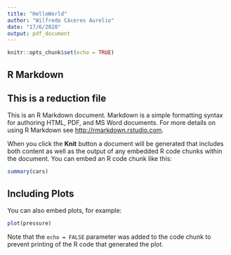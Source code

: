 ```yaml
---
title: "HelloWorld"
author: "Wilfredo Cáceres Aurelio"
date: "17/6/2020"
output: pdf_document
---
```


```r
knitr::opts_chunk$set(echo = TRUE)
```

## R Markdown
## This is a reduction file

This is an R Markdown document. Markdown is a simple formatting syntax for authoring HTML, PDF, and MS Word documents. For more details on using R Markdown see <http://rmarkdown.rstudio.com>.

When you click the **Knit** button a document will be generated that includes both content as well as the output of any embedded R code chunks within the document. You can embed an R code chunk like this:

```r
summary(cars)
```

## Including Plots

You can also embed plots, for example:

```r
plot(pressure)
```

Note that the `echo = FALSE` parameter was added to the code chunk to prevent printing of the R code that generated the plot.
